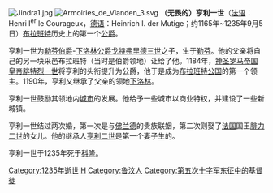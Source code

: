 [[File:Jindra1.jpg|thumb]] 
[[File:Armoiries_de_Vianden_3.svg|thumb]]
'''（无畏的）亨利一世'''（[[法语|法语]]：Henri I<sup class="exposant">er</sup> le Courageux，[[德语|德语]]：Heinrich I. der Mutige；约1165年~1235年9月5日）[[布拉班特|布拉班特]]历史上的第一个[[布拉班特公爵|公爵]]。

亨利一世为[[勒芬伯爵|勒芬伯爵]]-[[下洛林公爵|下洛林公爵]][[戈特弗里德三世|戈特弗里德三世]]之子，生于[[勒芬|勒芬]]。他的父亲将自己的另一块采邑布拉班特（当时是伯爵领地）让给了他。1184年，[[神圣罗马帝国|神圣罗马帝国]][[神圣罗马帝国皇帝|皇帝]][[腓特烈一世_(神圣罗马帝国)|腓特烈一世]]将亨利的头衔提升为公爵，他于是成为[[布拉班特公国|布拉班特公国]]的第一个领主。1190年，亨利又继承了父亲的领地[[下洛林|下洛林]]。

亨利一世鼓励其领地内[[城市|城市]]的发展。他给予一些城市以商业特权，并建设了一些新城镇。

亨利一世结过两次婚，第一次是与[[佛兰德|佛兰德]]的贵族联姻，第二次则娶了[[法国|法国]]国王[[腓力二世_(法兰西)|腓力二世]]的女儿。他的继承人[[亨利二世_(布拉班特)|亨利二世]]是第一个妻子生的。

亨利一世于1235年死于[[科隆|科隆]]。
{{start box}}
{{s-before|[[戈特弗里德三世|戈特弗里德三世]]|(布拉班特伯爵)}}
{{s-title|[[布拉班特公爵|布拉班特公爵]]|1184~1235}}
{{s-after|[[亨利二世_(布拉班特)|亨利二世]]}}
{{end box}}
{{Authority control}}
[[Category:1235年逝世|Category:1235年逝世]]
[[Category:布拉班特公爵|H]]
[[Category:鲁汶人|Category:鲁汶人]]
[[Category:第五次十字军东征中的基督徒|Category:第五次十字军东征中的基督徒]]
